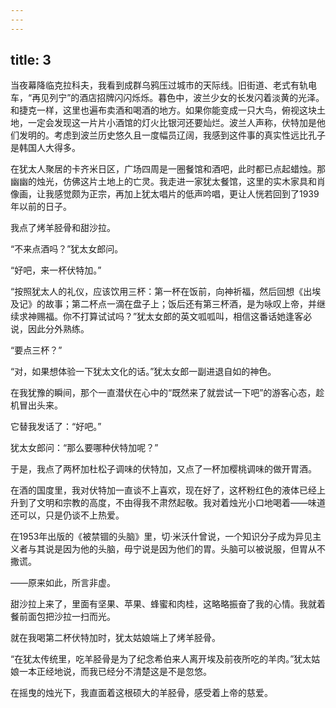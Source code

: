 ```yaml
---
---
---
```

title: 3
---




当夜幕降临克拉科夫，我看到成群乌鸦压过城市的天际线。旧街道、老式有轨电车，“再见列宁”的酒店招牌闪闪烁烁。暮色中，波兰少女的长发闪着淡黄的光泽。和捷克一样，这里也遍布卖酒和喝酒的地方。如果你能变成一只大鸟，俯视这块土地，一定会发现这一片片小酒馆的灯火比银河还要灿烂。波兰人声称，伏特加是他们发明的。考虑到波兰历史悠久且一度幅员辽阔，我感到这件事的真实性远比孔子是韩国人大得多。

在犹太人聚居的卡齐米日区，广场四周是一圈餐馆和酒吧，此时都已点起蜡烛。那幽幽的烛光，仿佛这片土地上的亡灵。我走进一家犹太餐馆，这里的实木家具和肖像画，让我感觉颇为正宗，再加上犹太唱片的低声吟唱，更让人恍若回到了1939年以前的日子。

我点了烤羊胫骨和甜沙拉。

“不来点酒吗？”犹太女郎问。

“好吧，来一杯伏特加。”

“按照犹太人的礼仪，应该饮用三杯：第一杯在饭前，向神祈福，然后回想《出埃及记》的故事；第二杯点一滴在盘子上；饭后还有第三杯酒，是为咏叹上帝，并继续求神赐福。你不打算试试吗？”犹太女郎的英文呱呱叫，相信这番话她逢客必说，因此分外熟练。

“要点三杯？”

“对，如果想体验一下犹太文化的话。”犹太女郎一副进退自如的神色。

在我犹豫的瞬间，那个一直潜伏在心中的“既然来了就尝试一下吧”的游客心态，趁机冒出头来。

它替我发话了：“好吧。”

犹太女郎问：“那么要哪种伏特加呢？”

于是，我点了两杯加杜松子调味的伏特加，又点了一杯加樱桃调味的做开胃酒。

在酒的国度里，我对伏特加一直谈不上喜欢，现在好了，这杯粉红色的液体已经上升到了文明和宗教的高度，不由得我不肃然起敬。我对着烛光小口地喝着——味道还可以，只是仍谈不上热爱。

在1953年出版的《被禁锢的头脑》里，切·米沃什曾说，一个知识分子成为异见主义者与其说是因为他的头脑，毋宁说是因为他们的胃。头脑可以被说服，但胃从不撒谎。

——原来如此，所言非虚。

甜沙拉上来了，里面有坚果、苹果、蜂蜜和肉桂，这略略振奋了我的心情。我就着餐前面包把沙拉一扫而光。

就在我喝第二杯伏特加时，犹太姑娘端上了烤羊胫骨。

“在犹太传统里，吃羊胫骨是为了纪念希伯来人离开埃及前夜所吃的羊肉。”犹太姑娘一本正经地说，而我已经分不清楚这是不是忽悠。

在摇曳的烛光下，我直面着这根硕大的羊胫骨，感受着上帝的慈爱。